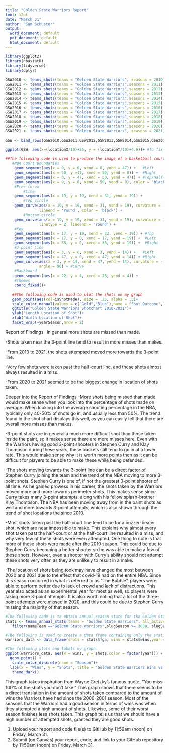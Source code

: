 ```yaml
---
title: "Golden State Warriors Report"
font: 12pt
date: "March 31"
author: "Sam Schuster"
output:
  word_document: default
  pdf_document: default
  html_document: default
---
```

    
```R
library(ggplot2)
library(nbastatR)
library(tidyverse)
library(dplyr)

GSW2010 <- teams_shots(teams = "Golden State Warriors", seasons = 2010)
GSW2011 <- teams_shots(teams = "Golden State Warriors",seasons = 2011)
GSW2012 <- teams_shots(teams = "Golden State Warriors",seasons = 2012)
GSW2013 <- teams_shots(teams = "Golden State Warriors",seasons = 2013)
GSW2014 <- teams_shots(teams = "Golden State Warriors",seasons = 2014)
GSW2015 <- teams_shots(teams = "Golden State Warriors",seasons = 2015)
GSW2016 <- teams_shots(teams = "Golden State Warriors",seasons = 2016)
GSW2017 <- teams_shots(teams = "Golden State Warriors",seasons = 2017)
GSW2018 <- teams_shots(teams = "Golden State Warriors",seasons = 2018)
GSW2019 <- teams_shots(teams = "Golden State Warriors",seasons = 2019)
GSW2020 <- teams_shots(teams = "Golden State Warriors",seasons = 2020)
GSW2021 <- teams_shots(teams = "Golden State Warriors", seasons = 2021)

GSW <- bind_rows(GSW2010,GSW2011,GSW2012,GSW2013,GSW2014,GSW2015,GSW2016,GSW2017,GSW2018,GSW2019,GSW2020,GSW2021)

ggplot(GSW, aes(x=(locationX/10)+25, y = (locationY/10)+4.6))+ #To fix the coordinate X for a basketball court, it was nescessary to add 25 so that it would be in a 0 to 50 ft court. The Y-coordinate took the basketball rim as the (0,0) coordinate, so to correct this I found the minimum Y-value and divided it by 10 and plused it to the location Y to make it fit into my court. 
   
##The following code is used to produce the image of a basketball court on my plots
   #NBA Court Boundaries
    geom_segment(aes(x = 0, y = 0, xend = 0, yend = 47)) +   #Left
    geom_segment(aes(x = 50, y =47, xend = 50, yend = 0)) +  #Right
    geom_segment(aes(x = 0, y = 47, xend = 50, yend = 47)) + #Top/Half-court line
    geom_segment(aes(x = 0, y = 0, xend = 50, yend = 0), color = 'black') +   #Bottom
    #Free-throw
        #Line
    geom_segment(aes(x = 19, y = 19, xend = 31, yend = 19)) +
        #Top circle
    geom_curve(aes(x = 19, y = 19, xend = 31, yend = 19), curvature = -1,
               lineend = 'round', color = 'black') +
        #Bottom circle  
    geom_curve(aes(x = 19, y = 19, xend = 31, yend = 19), curvature = 1,
               linetype = 2, lineend = 'round') +
    #Key
    geom_segment(aes(x = 17, y = 19, xend = 33, yend = 19)) + #Top
    geom_segment(aes(x = 17, y = 0, xend = 17, yend = 19)) +  #Left
    geom_segment(aes(x = 33, y = 0, xend = 33, yend = 19)) +  #Right
    #3-point Line
    geom_segment(aes(x = 3, y = 0, xend = 3, yend = 14)) +   #Left
    geom_segment(aes(x = 47, y = 0, xend = 47, yend = 14)) + #Right
    geom_curve(aes(x = 3, y = 14, xend = 47, yend = 14), curvature = -.75,
               angle = 90) + #Curve
    #Backboard
    geom_segment(aes(x = 22, y = 4, xend = 28, yend = 4)) +
    #Themes
    coord_fixed()+
   
   ##The following code is used to plot the shots on my graph
   geom_point(aes(col=isShotMade), size = .25, alpha = .5)+
   scale_color_manual(values = c("Gold","Blue"),name = "Shot Outcome",labels = c("Miss","Make"))+
   ggtitle("Golden State Warriors Shotchart 2010-2021")+
   ylab("Length Location of Shot")+
   xlab("Width Location of Shot")+
   facet_wrap(~yearSeason,nrow = 2)

```


Report of Findings
   -In general more shots are missed than made.
   
   -Shots taken near the 3-point line tend to result in more misses than makes.
   
   -From 2010 to 2021, the shots attempted moved more towards the 3-point line.
   
   -Very few shots were taken past the half-court line, and these shots almost always resulted in a miss.
   
   -From 2020 to 2021 seemed to be the biggest change in location of shots taken.
   
Deeper Into the Report of Findings
   -More shots being missed than made would make sense when you look into the percentage of shots made on average. When looking into the average shooting percentage in the NBA, typically only 40-50% of shots go in, and usually less than 50%. The trend found in the shot chart displays this well, as you can easily tell that there are overall more misses than makes. 
   
   -3-point shots are in general a much more difficult shot than those taken inside the paint, so it makes sense there are more misses here. Even with the Warriors having good 3-point shooters in Stephen Curry and Klay Thompson during these years, these baskets still tend to go in at a lower rate. This would make sense why it is worth more points then as it can be difficult for players to be able to make these while being defended. 
   
   -The shots moving towards the 3-point line can be a direct factor of Stephen Curry joining the team and the trend of the NBA moving to more 3-point shots. Stephen Curry is one of, if not the greatest 3-point shooter of all time. As he gained prowess in his career, the shots taken by the Warriors moved more and more towards perimeter shots. This makes sense since Curry takes many 3-point attempts, along with his fellow splash-brother Klay Thompson. The NBA has been moving away from in the paint shots as well and more towards 3-point     attempts, which is also shown through the trend of shot locations the since 2010.
   
   -Most shots taken past the half-court line tend to be for a buzzer-beater shot, which are near impossible to make. This explains why almost every shot taken past the half-court or at the half-court line resulted in a miss, and why very few of these shots were even attempted. One thing to note is that more of these shots were made after the 2010 season. This could be due to Stephen Curry becoming a better shooter so he was able to make a few of these shots. However, even a shooter with Curry's ability should not attempt these shots very often as they are unlikely to result in a make.
   
   -The location of shots being took may have changed the most between 2020 and 2021 due to the effect that covid-19 had on the entire NBA. Since this season occurred in what is referred to as "The Bubble", players were able to perform better due to lack of crowd and lack of distractions. This year also acted as an experimental year for most as well, so players were taking more 3-point attempts. It is also worth noting that a lot of the three-point attempts were missed in 2020, and this could be due to Stephen Curry missing the majority of that season.


```R
#The following code is to obtain annual season stats for the Golden State Warriors from the years 2000-2020
stats <- teams_annual_stats(teams = "Golden State Warriors", all_active_teams = FALSE)%>%
   filter(nameTeam =="Golden State Warriors",slugSeason >= 2000, slugSeason <= 2021)

#The following is used to create a data frame containing only the statistics that I want to include in my graph
warriors_data <- data_frame(shots = stats$fga, wins = stats$wins,year = stats$slugSeason)

#The following plots and labels my graph
ggplot(warriors_data, aes(x = wins, y = shots,color = factor(year))) +
  geom_point() +
   scale_color_discrete(name = "Season")+
  labs(x = "Wins", y = "Shots", title = "Golden State Warriors Wins vs Shots Taken (2000-2021)")+
   theme_dark()


```
This graph takes inspiration from Wayne Gretzky's famous quote, "You miss 100% of the shots you don't take." This graph shows that there seems to be a direct translation in the amount of shots taken compared to the amount of wins the Warriors have had since the 2000-2001 season. Most of the seasons that the Warriors had a good season in terms of wins was when they attempted a high amount of shots. Likewise, some of their worst season finishes less shots taken. This graph tells us that we should have a high number of attempted shots, granted they are good shots. 

1. Upload your report and code file(s) to GitHub by 11:59am (noon) on Friday, March 31.
2. Submit (on Canvas) your report, code, and link to your GitHub repository by 11:59am (noon) on Friday, March 31.
  
  
  
  


